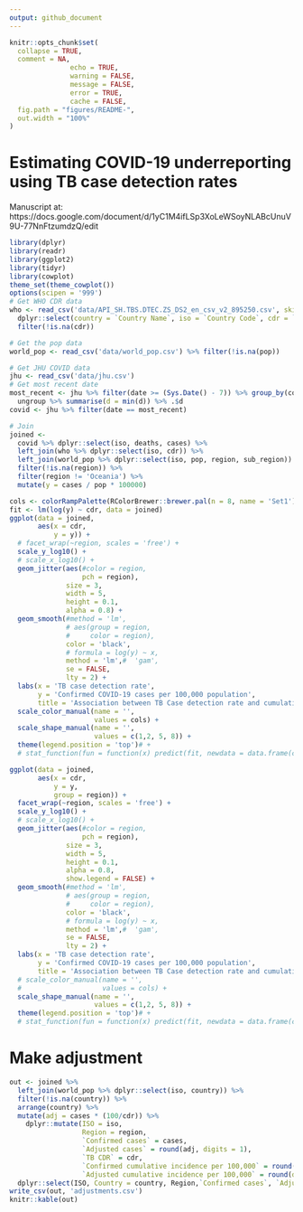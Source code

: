 ```yaml
---
output: github_document
---
```


<!-- README.md is generated from README.Rmd. Please edit that file -->

```r
knitr::opts_chunk$set(
  collapse = TRUE,
  comment = NA, 
               echo = TRUE, 
               warning = FALSE, 
               message = FALSE, 
               error = TRUE, 
               cache = FALSE,
  fig.path = "figures/README-",
  out.width = "100%"
)
```

# Estimating COVID-19 underreporting using TB case detection rates

Manuscript at: https://docs.google.com/document/d/1yC1M4ifLSp3XoLeWSoyNLABcUnuV9U-77NnFtzumdzQ/edit


```r
library(dplyr)
library(readr)
library(ggplot2)
library(tidyr)
library(cowplot)
theme_set(theme_cowplot())
options(scipen = '999')
# Get WHO CDR data
who <- read_csv('data/API_SH.TBS.DTEC.ZS_DS2_en_csv_v2_895250.csv', skip = 3) %>%
  dplyr::select(country = `Country Name`, iso = `Country Code`, cdr = `2018`) %>%
  filter(!is.na(cdr))

# Get the pop data
world_pop <- read_csv('data/world_pop.csv') %>% filter(!is.na(pop))

# Get JHU COVID data
jhu <- read_csv('data/jhu.csv')
# Get most recent date
most_recent <- jhu %>% filter(date >= (Sys.Date() - 7)) %>% group_by(country) %>% summarise(d = max(date)) %>%
  ungroup %>% summarise(d = min(d)) %>% .$d
covid <- jhu %>% filter(date == most_recent)

# Join
joined <- 
  covid %>% dplyr::select(iso, deaths, cases) %>%
  left_join(who %>% dplyr::select(iso, cdr)) %>%
  left_join(world_pop %>% dplyr::select(iso, pop, region, sub_region)) %>%
  filter(!is.na(region)) %>%
  filter(region != 'Oceania') %>%
  mutate(y = cases / pop * 100000)

cols <- colorRampPalette(RColorBrewer::brewer.pal(n = 8, name = 'Set1'))(length(unique(joined$region)))
fit <- lm(log(y) ~ cdr, data = joined)
ggplot(data = joined,
       aes(x = cdr,
           y = y)) +
  # facet_wrap(~region, scales = 'free') +
  scale_y_log10() +
  # scale_x_log10() +
  geom_jitter(aes(#color = region,
                  pch = region),
              size = 3,
              width = 5,
              height = 0.1,
              alpha = 0.8) +
  geom_smooth(#method = 'lm',
              # aes(group = region,
              #     color = region), 
              color = 'black',
              # formula = log(y) ~ x,
              method = 'lm',#  'gam',
              se = FALSE,
              lty = 2) +
  labs(x = 'TB case detection rate',
       y = 'Confirmed COVID-19 cases per 100,000 population',
       title = 'Association between TB Case detection rate and cumulative COVID-19 incidence') +
  scale_color_manual(name = '',
                     values = cols) +
  scale_shape_manual(name = '',
                     values = c(1,2, 5, 8)) +
  theme(legend.position = 'top')# +
  # stat_function(fun = function(x) predict(fit, newdata = data.frame(cdr=x)))

```

```r
ggplot(data = joined,
       aes(x = cdr,
           y = y,
           group = region)) +
  facet_wrap(~region, scales = 'free') +
  scale_y_log10() +
  # scale_x_log10() +
  geom_jitter(aes(#color = region,
                  pch = region),
              size = 3,
              width = 5,
              height = 0.1,
              alpha = 0.8,
              show.legend = FALSE) +
  geom_smooth(#method = 'lm',
              # aes(group = region,
              #     color = region), 
              color = 'black',
              # formula = log(y) ~ x,
              method = 'lm',#  'gam',
              se = FALSE,
              lty = 2) +
  labs(x = 'TB case detection rate',
       y = 'Confirmed COVID-19 cases per 100,000 population',
       title = 'Association between TB Case detection rate and cumulative COVID-19 incidence') +
  # scale_color_manual(name = '',
  #                    values = cols) +
  scale_shape_manual(name = '',
                     values = c(1,2, 5, 8)) +
  theme(legend.position = 'top')# +
  # stat_function(fun = function(x) predict(fit, newdata = data.frame(cdr=x)))

```

# Make adjustment

```r
out <- joined %>%
  left_join(world_pop %>% dplyr::select(iso, country)) %>%
  filter(!is.na(country)) %>%
  arrange(country) %>%
  mutate(adj = cases * (100/cdr)) %>%
    dplyr::mutate(ISO = iso, 
                  Region = region,
                  `Confirmed cases` = cases,
                  `Adjusted cases` = round(adj, digits = 1),
                  `TB CDR` = cdr,
                  `Confirmed cumulative incidence per 100,000` = round(cases / pop * 100000, digits = 2),
                  `Adjusted cumulative incidence per 100,000` = round(digits = 2)) %>%
  dplyr::select(ISO, Country = country, Region,`Confirmed cases`, `Adjusted cases`, `TB CDR`, `Confirmed cumulative incidence per 100,000`,`Adjusted cumulative incidence per 100,000`)
write_csv(out, 'adjustments.csv')
knitr::kable(out)
```